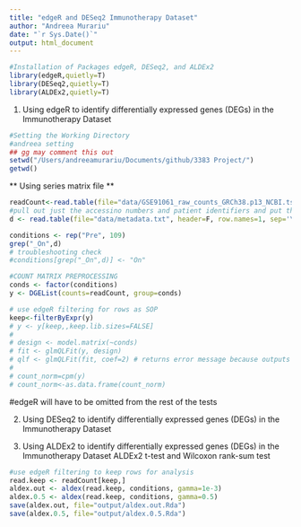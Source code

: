 ```yaml
---
title: "edgeR and DESeq2 Immunotherapy Dataset"
author: "Andreea Murariu"
date: "`r Sys.Date()`"
output: html_document
---
```


```r
#Installation of Packages edgeR, DESeq2, and ALDEx2
library(edgeR,quietly=T) 
library(DESeq2,quietly=T)
library(ALDEx2,quietly=T)
```

1. Using edgeR to identify differentially expressed genes (DEGs) in the Immunotherapy Dataset 
```r
#Setting the Working Directory
#andreea setting
## gg may comment this out 
setwd("/Users/andreeamurariu/Documents/github/3383 Project/")
getwd() 
```

** Using series matrix file **

```r
readCount<-read.table(file="data/GSE91061_raw_counts_GRCh38.p13_NCBI.tsv", header = T, skip=35, sep='\t', row.names = 1)
#pull out just the accessino numbers and patient identifiers and put them in another file
d <- read.table(file="data/metadata.txt", header=F, row.names=1, sep='\t')
```

```r
conditions <- rep("Pre", 109)
grep("_On",d)
# troubleshooting check
#conditions[grep("_On",d)] <- "On"
```


```r
#COUNT MATRIX PREPROCESSING 
conds <- factor(conditions)
y <- DGEList(counts=readCount, group=conds) 

# use edgeR filtering for rows as SOP
keep<-filterByExpr(y) 
# y <- y[keep,,keep.lib.sizes=FALSE] 
# 
# design <- model.matrix(~conds)
# fit <- glmQLFit(y, design)
# qlf <- glmQLFit(fit, coef=2) # returns error message because outputs negative values, which should not be possible in reality (ie. gene expression levels should not be negative values)
# 
# count_norm=cpm(y) 
# count_norm<-as.data.frame(count_norm) 
```
#edgeR will have to be omitted from the rest of the tests

2. Using DESeq2 to identify differentially expressed genes (DEGs) in the Immunotherapy Dataset 



3. Using ALDEx2 to identify differentially expressed genes (DEGs) in the Immunotherapy Dataset 
ALDEx2 t-test and Wilcoxon rank-sum test
```r
#use edgeR filtering to keep rows for analysis
read.keep <- readCount[keep,]
aldex.out <- aldex(read.keep, conditions, gamma=1e-3)
aldex.0.5 <- aldex(read.keep, conditions, gamma=0.5)
save(aldex.out, file="output/aldex.out.Rda")
save(aldex.0.5, file="output/aldex.0.5.Rda")

```
